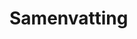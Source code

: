 # Samenvatting

<!--
Een samenvattende opsomming van de te volgen stappen.
Gebruik eventueel een stroomschema indien dit het protocol kan verduidelijken.
-->
